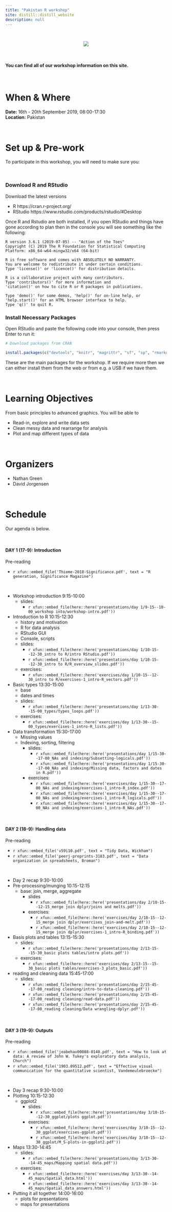 ```yaml
---
title: "Pakistan R workshop"
site: distill::distill_website
description: null
---
```


<br>

<center>![](https://upload.wikimedia.org/wikipedia/commons/5/5a/Derawar_fort-_A_view_of_the_fort_from_the_balcony_of_a_mosque.jpg)</center>
<br>

#### You can find all of our workshop information on this site.  

<br>

# When & Where

**Date:** 16th - 20th September 2019, 08:00-17:30  
**Location:** Pakistan


<br>


# Set up & Pre-work

To participate in this workshop, you will need to make sure you:  


<br>

### Download R and RStudio

Download the latest versions 

* R https://cran.r-project.org/
* RStudio https://www.rstudio.com/products/rstudio/#Desktop

Once R and Rstudio are both installed, if you open RStudio and things have gone according to plan then in the console you will see something like the following:

```
R version 3.6.1 (2019-07-05) -- "Action of the Toes"
Copyright (C) 2019 The R Foundation for Statistical Computing
Platform: x86_64-w64-mingw32/x64 (64-bit)

R is free software and comes with ABSOLUTELY NO WARRANTY.
You are welcome to redistribute it under certain conditions.
Type 'license()' or 'licence()' for distribution details.

R is a collaborative project with many contributors.
Type 'contributors()' for more information and
'citation()' on how to cite R or R packages in publications.

Type 'demo()' for some demos, 'help()' for on-line help, or
'help.start()' for an HTML browser interface to help.
Type 'q()' to quit R.
```

### Install Necessary Packages
Open RStudio and paste the following code into your console, then press Enter to run it:


```r
# Download packages from CRAN

install.packages(c("devtools", "knitr", "magrittr", "sf", "sp", "rmarkdown", "usethis", "ggplot2", "dplyr", "zoo", "reshape2", "scales", "maptools"))

```


These are the main packages for the workshop.
If we require more then we can either install them from the web or from e.g. a USB if we have them.
 

<br>



# Learning Objectives
 
From basic principles to advanced graphics. You will be able to 

* Read-in, explore and write data sets
* Clean messy data and rearrange for analysis
* Plot and map different types of data


<br>

# Organizers

* Nathan Green
* David Jorgensen


<br>

# Schedule

Our agenda is below. 

<br>

#### DAY 1 (17-9): Introduction

Pre-reading

- `r xfun::embed_file('Thieme-2018-Significance.pdf', text = "R generation, Significance Magazine")`

<br>
   
* Workshop introduction 9:15-10:00
  + slides:
    + `r xfun::embed_file(here::here('presentations/day 1/9-15--10-00_workshop into/workshop-intro.pdf'))`
* Introduction to R 10:15-12:30
  + history and motivation
  + R for data analysis
  + RStudio GUI
  + Console, scripts
  + slides:
    + `r xfun::embed_file(here::here('presentations/day 1/10-15--12-30_intro to R/intro RStudio.pdf'))`
    + `r xfun::embed_file(here::here('presentations/day 1/10-15--12-30_intro to R/R_overview_slides.pdf'))`
  + exercises:
    + `r xfun::embed_file(here::here('exercises/day 1/10-15--12-30_intro to R/exercises-1_intro-R_vectors.pdf'))`
  
* Basic types 13:30-15:00
  + base
  + dates and times
  + slides:
      + `r xfun::embed_file(here::here('presentations/day 1/13-30--15-00_types/types_loops.pdf'))`
  + exercises:
      + `r xfun::embed_file(here::here('exercises/day 1/13-30--15-00_types/exercises-1_intro-R_lists.pdf'))`
* Data transformation 15:30-17:00
  + Missing values
  + Indexing, sorting, filtering
    + slides:
      + `r xfun::embed_file(here::here('presentations/day 1/15-30--17-00_NAs and indexing/Subsetting-logicals.pdf'))`
      + `r xfun::embed_file(here::here('presentations/day 1/15-30--17-00_NAs and indexing/Missing data, factors and dates in R.pdf'))`
    + exercises:
      + `r xfun::embed_file(here::here('exercises/day 1/15-30--17-00_NAs and indexing/exercises-1_intro-R_index.pdf'))`
      + `r xfun::embed_file(here::here('exercises/day 1/15-30--17-00_NAs and indexing/exercises-1_intro-R_logicals.pdf'))`
      + `r xfun::embed_file(here::here('exercises/day 1/15-30--17-00_NAs and indexing/exercises-1_intro-R_NAs.pdf'))`
    

<br>

#### DAY 2 (18-9): Handling data

Pre-reading

- `r xfun::embed_file('v59i10.pdf', text = "Tidy Data, Wickham")`
- `r xfun::embed_file('peerj-preprints-3183.pdf', text = "Data organization in spreadsheets, Broman")`

<br>

* Day 2 recap 9:30-10:00
* Pre-processing/munging 10:15-12:15
  + base: join, merge, aggregate
    + slides
      + `r xfun::embed_file(here::here('presentations/day 2/10-15--12-15_merge join dplyr/joins and melts.pdf'))`
    + exercises:
      + `r xfun::embed_file(here::here('exercises/day 2/10-15--12-15_merge join dplyr/exercises_join-and-melt.pdf'))`
      + `r xfun::embed_file(here::here('exercises/day 2/10-15--12-15_merge join dplyr/exercises-1_intro-R_binding.pdf'))`
* Basis plots and tables 13:15-15:30
  + slides:
      + `r xfun::embed_file(here::here('presentations/day 2/13-15--15-30_basic plots tables/intro plots.pdf'))`
  + exercises:
      + `r xfun::embed_file(here::here('exercises/day 2/13-15--15-30_basic plots tables/exercises-3_plots_basic.pdf'))`
* reading and cleaning data 15:45-17:00
  + slides:
      + `r xfun::embed_file(here::here('presentations/day 2/15-45--17-00_reading cleaning/intro-to-data-cleaning.pdf'))`
      + `r xfun::embed_file(here::here('presentations/day 2/15-45--17-00_reading cleaning/read-data.pdf'))`
      + `r xfun::embed_file(here::here('presentations/day 2/15-45--17-00_reading cleaning/Data wrangling-dplyr.pdf'))`
  

<br>

#### DAY 3 (19-9): Outputs

Pre-reading

- `r xfun::embed_file('jeabehav00088-0140.pdf', text = "How to look at data: A review of John W. Tukey's exploratory data analysis, Church")`
- `r xfun::embed_file('1903.09512.pdf', text = "Effective visual communication for the quantitative scientist, Vandemeulebroecke")`

<br>

* Day 3 recap 9:30-10:00
* Plotting 10:15-12:30
  + ggplot2
    + slides:
      + `r xfun::embed_file(here::here('presentations/day 3/10-15--12-30_ggplot/plots ggplot.pdf'))`
    + exercises:
      + `r xfun::embed_file(here::here('exercises/day 3/10-15--12-30_ggplot/exercises-ggplot.pdf'))`
      + `r xfun::embed_file(here::here('exercises/day 3/10-15--12-30_ggplot/M_S-plots-in-ggplot2.pdf'))`
      
* Maps 13:30-14:45
  + slides:
    + `r xfun::embed_file(here::here('presentations/day 3/13-30--14-45_maps/Mapping spatial data.pdf'))`
  + exercises:
    + `r xfun::embed_file(here::here('exercises/day 3/13-30--14-45_maps/Spatial_data.html'))`
    + `r xfun::embed_file(here::here('exercises/day 3/13-30--14-45_maps/Spatial_data_answers.html'))`
* Putting it all together 14:00-16:00
  + plots for presentations
  + maps for presentations
